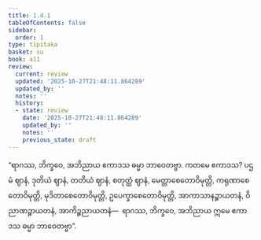 ```yaml
---
title: 1.4.1
tableOfContents: false
sidebar:
  order: 1
type: tipitaka
basket: su
book: a11
review:
  current: review
  updated: '2025-10-27T21:48:11.864289'
  updated_by: ''
  notes: ''
  history:
  - state: review
    date: '2025-10-27T21:48:11.864289'
    updated_by: ''
    notes: ''
    previous_state: draft
---
```



<ReviewStatus review={frontmatter.review} showDetails={true} />

<HypothesisAnnotation frontmatter={frontmatter} />

<DynamicBreadcrumb />

<Division number="503" book="a11" e="ch" v="17">

<Paragraph number="226" book="a11">
“ရာဂဿ, ဘိက္ခဝေ, အဘိညာယ ဧကာဒသ ဓမ္မာ ဘာဝေတဗ္ဗာ. ကတမေ ဧကာဒသ? ပဌမံ ဈာနံ, ဒုတိယံ ဈာနံ, တတိယံ ဈာနံ, စတုတ္ထံ ဈာနံ, မေတ္တာစေတောဝိမုတ္တိ, ကရုဏာစေတောဝိမုတ္တိ, မုဒိတာစေတောဝိမုတ္တိ, ဥပေက္ခာစေတောဝိမုတ္တိ, အာကာသာနဉ္စာယတနံ, ဝိညာဏဉ္စာယတနံ, အာကိဉ္စညာယတနံ—  ရာဂဿ, ဘိက္ခဝေ, အဘိညာယ ဣမေ ဧကာဒသ ဓမ္မာ ဘာဝေတဗ္ဗာ”.
</Paragraph>
</Division>